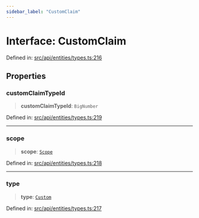 ```yaml
---
sidebar_label: "CustomClaim"
---
```


# Interface: CustomClaim

Defined in: [src/api/entities/types.ts:216](https://github.com/PolymeshAssociation/polymesh-sdk/blob/bee6a2fe7a8ce5db42a6982e793782182cde2153/src/api/entities/types.ts#L216)

## Properties

### customClaimTypeId

> **customClaimTypeId**: `BigNumber`

Defined in: [src/api/entities/types.ts:219](https://github.com/PolymeshAssociation/polymesh-sdk/blob/bee6a2fe7a8ce5db42a6982e793782182cde2153/src/api/entities/types.ts#L219)

***

### scope

> **scope**: [`Scope`](Scope.mdx)

Defined in: [src/api/entities/types.ts:218](https://github.com/PolymeshAssociation/polymesh-sdk/blob/bee6a2fe7a8ce5db42a6982e793782182cde2153/src/api/entities/types.ts#L218)

***

### type

> **type**: [`Custom`](../enumerations/ClaimType.mdx#custom)

Defined in: [src/api/entities/types.ts:217](https://github.com/PolymeshAssociation/polymesh-sdk/blob/bee6a2fe7a8ce5db42a6982e793782182cde2153/src/api/entities/types.ts#L217)
